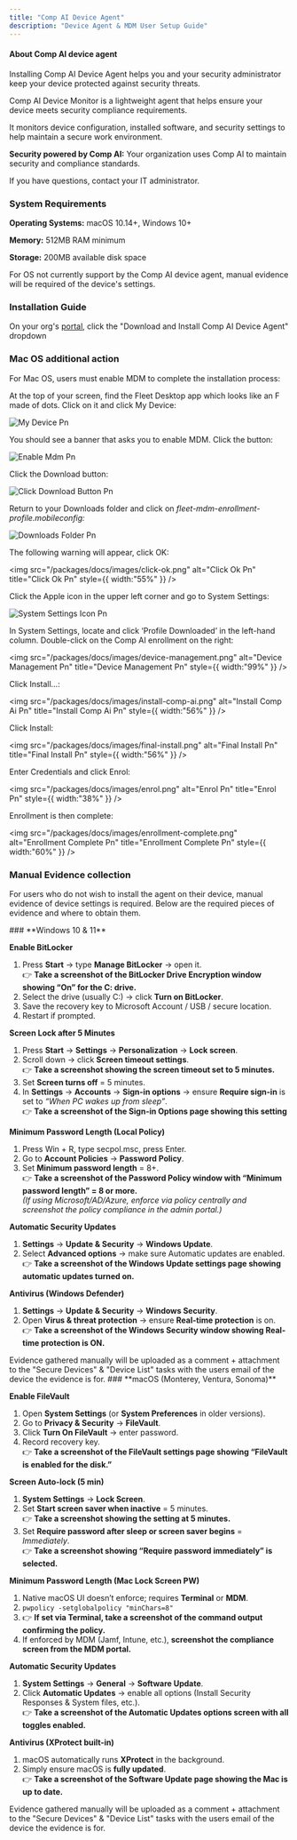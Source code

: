 ```yaml
---
title: "Comp AI Device Agent"
description: "Device Agent & MDM User Setup Guide"
---
```


#### **About Comp AI device agent**

Installing Comp AI Device Agent helps you and your security administrator keep your device protected against security threats.

Comp AI Device Monitor is a lightweight agent that helps ensure your device meets security compliance requirements.

It monitors device configuration, installed software, and security settings to help maintain a secure work environment.

**Security powered by Comp AI:** Your organization uses Comp AI to maintain security and compliance standards.

If you have questions, contact your IT administrator.

### System Requirements

**Operating Systems:** macOS 10.14+, Windows 10+

**Memory:** 512MB RAM minimum

**Storage:** 200MB available disk space

<Note>
  For OS not currently support by the Comp AI device agent, manual evidence will be required of the device's settings.
</Note>

### Installation Guide

On your org's [portal](http://portal.trycomp.ai), click the "Download and Install Comp AI Device Agent" dropdown

### Mac OS additional action

For Mac OS, users must enable MDM to complete the installation process:

<Accordion title="MDM User Guide" description="Enable MDM" icon="computer">
  At the top of your screen, find the Fleet Desktop app which looks like an F made of dots. Click on it and click My Device:

  ![My Device Pn](/packages/docs/images/my-device.png)

  You should see a banner that asks you to enable MDM. Click the button:

  ![Enable Mdm Pn](/packages/docs/images/enable-mdm.png)

  Click the Download button:

  ![Click Download Button Pn](/packages/docs/images/click-download-button.png)

  Return to your Downloads folder and click on _fleet-mdm-enrollment-profile.mobileconfig:_

  ![Downloads Folder Pn](/packages/docs/images/downloads-folder.png)

  The following warning will appear, click OK:

  <img
    src="/packages/docs/images/click-ok.png"
    alt="Click Ok Pn"
    title="Click Ok Pn"
    style={{ width:"55%" }}
  />

  Click the Apple icon in the upper left corner and go to System Settings:

  ![System Settings Icon Pn](/packages/docs/images/system-settings-icon.png)

  In System Settings, locate and click ‘Profile Downloaded’ in the left-hand column. Double-click on the Comp AI enrollment on the right:

  <img
    src="/packages/docs/images/device-management.png"
    alt="Device Management Pn"
    title="Device Management Pn"
    style={{ width:"99%" }}
  />

  Click Install…:

  <img
    src="/packages/docs/images/install-comp-ai.png"
    alt="Install Comp Ai Pn"
    title="Install Comp Ai Pn"
    style={{ width:"56%" }}
  />

  Click Install:

  <img
    src="/packages/docs/images/final-install.png"
    alt="Final Install Pn"
    title="Final Install Pn"
    style={{ width:"56%" }}
  />

  Enter Credentials and click Enrol:

  <img
    src="/packages/docs/images/enrol.png"
    alt="Enrol Pn"
    title="Enrol Pn"
    style={{ width:"38%" }}
  />

  Enrollment is then complete:

  <img
    src="/packages/docs/images/enrollment-complete.png"
    alt="Enrollment Complete Pn"
    title="Enrollment Complete Pn"
    style={{ width:"60%" }}
  />
</Accordion>

### Manual Evidence collection

For users who do not wish to install the agent on their device, manual evidence of device settings is required. Below are the required pieces of evidence and where to obtain them.

<Accordion title="Windows Manual Evidence" description="Evidence to gather manually for unsupported windows devices" icon="sparkles">
  ### **Windows 10 & 11**

  **Enable BitLocker**

  1. Press **Start** → type **Manage BitLocker** → open it.\
     👉 **Take a screenshot of the BitLocker Drive Encryption window showing “On” for the C: drive.**
  2. Select the drive (usually C:) → click **Turn on BitLocker**.
  3. Save the recovery key to Microsoft Account / USB / secure location.
  4. Restart if prompted.

  **Screen Lock after 5 Minutes**

  1. Press **Start** → **Settings** → **Personalization** → **Lock screen**.
  2. Scroll down → click **Screen timeout settings**.\
     👉 **Take a screenshot showing the screen timeout set to 5 minutes.**
  3. Set **Screen turns off** = 5 minutes.
  4. In **Settings** → **Accounts** → **Sign-in options** → ensure **Require sign-in** is set to _“When PC wakes up from sleep”_.\
     👉 **Take a screenshot of the Sign-in Options page showing this setting**

  **Minimum Password Length (Local Policy)**

  1. Press Win + R, type secpol.msc, press Enter.
  2. Go to **Account Policies** → **Password Policy**.
  3. Set **Minimum password length** = 8+.\
     👉 **Take a screenshot of the Password Policy window with “Minimum password length” = 8 or more.**\
     _(If using Microsoft/AD/Azure, enforce via policy centrally and screenshot the policy compliance in the admin portal.)_

  **Automatic Security Updates**

  1. **Settings** → **Update & Security** → **Windows Update**.
  2. Select **Advanced options** → make sure Automatic updates are enabled.\
     👉 **Take a screenshot of the Windows Update settings page showing automatic updates turned on.**

  **Antivirus (Windows Defender)**

  1. **Settings** → **Update & Security** → **Windows Security**.
  2. Open **Virus & threat protection** → ensure **Real-time protection** is on.\
     👉 **Take a screenshot of the Windows Security window showing Real-time protection is ON.**

  <Note>
    Evidence gathered manually will be uploaded as a comment + attachment to the "Secure Devices" & "Device List" tasks with the users email of the device the evidence is for.
  </Note>
</Accordion>

<Accordion title="Mac Manual Evidence" description="Evidence to gather manually for unsupported mac devices" icon="sparkles">
  ### **macOS (Monterey, Ventura, Sonoma)**

  **Enable FileVault**

  1. Open **System Settings** (or **System Preferences** in older versions).
  2. Go to **Privacy & Security** → **FileVault**.
  3. Click **Turn On FileVault** → enter password.
  4. Record recovery key.\
     👉 **Take a screenshot of the FileVault settings page showing “FileVault is enabled for the disk.”**

  **Screen Auto-lock (5 min)**

  1. **System Settings** → **Lock Screen**.
  2. Set **Start screen saver when inactive** = 5 minutes.\
     👉 **Take a screenshot showing the setting at 5 minutes.**
  3. Set **Require password after sleep or screen saver begins** = _Immediately_.\
     👉 **Take a screenshot showing “Require password immediately” is selected.**

  **Minimum Password Length (Mac Lock Screen PW)**

  1. Native macOS UI doesn’t enforce; requires **Terminal** or **MDM**.
  2. `pwpolicy -setglobalpolicy "minChars=8"`
  3. 👉 **If set via Terminal, take a screenshot of the command output confirming the policy.**
  4. If enforced by MDM (Jamf, Intune, etc.), **screenshot the compliance screen from the MDM portal.**

  **Automatic Security Updates**

  1. **System Settings** → **General** → **Software Update**.
  2. Click **Automatic Updates** → enable all options (Install Security Responses & System files, etc.).\
     👉 **Take a screenshot of the Automatic Updates options screen with all toggles enabled.**

  **Antivirus (XProtect built-in)**

  1. macOS automatically runs **XProtect** in the background.
  2. Simply ensure macOS is **fully updated**.\
     👉 **Take a screenshot of the Software Update page showing the Mac is up to date.**

  <Note>
    Evidence gathered manually will be uploaded as a comment + attachment to the "Secure Devices" & "Device List" tasks with the users email of the device the evidence is for.
  </Note>
</Accordion>